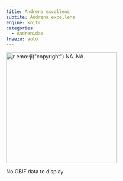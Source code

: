 ```yaml
---
title: Andrena excellens
subtite: Andrena excellens
engine: knitr
categories:
  - Andrenidae
freeze: auto
---
```

[![`r emo::ji("copyright")` NA. NA.](/files/no_bee.png){height=300}](NA)

No GBIF data to display
